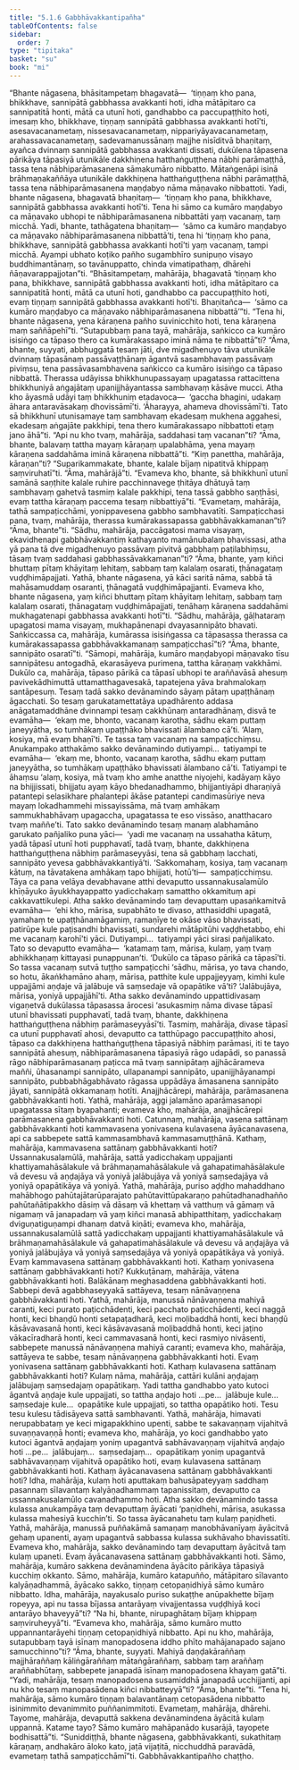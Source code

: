 ```yaml
---
title: "5.1.6 Gabbhāvakkantipañha"
tableOfContents: false
sidebar:
  order: 7
type: "tipitaka"
basket: "su"
book: "mi"
---
```



<DynamicBreadcrumb />

<Division number="125" book="mi">

<Paragraph number="622" book="mi">
“Bhante nāgasena, bhāsitampetaṃ bhagavatā—  ‘tiṇṇaṃ kho pana, bhikkhave, sannipātā gabbhassa avakkanti hoti, idha mātāpitaro ca sannipatitā honti, mātā ca utunī hoti, gandhabbo ca paccupaṭṭhito hoti, imesaṃ kho, bhikkhave, tiṇṇaṃ sannipātā gabbhassa avakkanti hotī’ti, asesavacanametaṃ, nissesavacanametaṃ, nippariyāyavacanametaṃ, arahassavacanametaṃ, sadevamanussānaṃ majjhe nisīditvā bhaṇitaṃ, ayañca dvinnaṃ sannipātā gabbhassa avakkanti dissati, dukūlena tāpasena pārikāya tāpasiyā utunikāle dakkhiṇena hatthaṅguṭṭhena nābhi parāmaṭṭhā, tassa tena nābhiparāmasanena sāmakumāro nibbatto. Mātaṅgenāpi isinā brāhmaṇakaññāya utunikāle dakkhiṇena hatthaṅguṭṭhena nābhi parāmaṭṭhā, tassa tena nābhiparāmasanena maṇḍabyo nāma māṇavako nibbattoti. Yadi, bhante nāgasena, bhagavatā bhaṇitaṃ—  ‘tiṇṇaṃ kho pana, bhikkhave, sannipātā gabbhassa avakkanti hotī’ti. Tena hi sāmo ca kumāro maṇḍabyo ca māṇavako ubhopi te nābhiparāmasanena nibbattāti yaṃ vacanaṃ, taṃ micchā. Yadi, bhante, tathāgatena bhaṇitaṃ—  ‘sāmo ca kumāro maṇḍabyo ca māṇavako nābhiparāmasanena nibbattā’ti, tena hi ‘tiṇṇaṃ kho pana, bhikkhave, sannipātā gabbhassa avakkanti hotī’ti yaṃ vacanaṃ, tampi micchā. Ayampi ubhato koṭiko pañho sugambhīro sunipuṇo visayo buddhimantānaṃ, so tavānuppatto, chinda vimatipathaṃ, dhārehi ñāṇavarappajjotan”ti.
</Paragraph>

<Paragraph number="623" book="mi">
“Bhāsitampetaṃ, mahārāja, bhagavatā ‘tiṇṇaṃ kho pana, bhikkhave, sannipātā gabbhassa avakkanti hoti, idha mātāpitaro ca sannipatitā honti, mātā ca utunī hoti, gandhabbo ca paccupaṭṭhito hoti, evaṃ tiṇṇaṃ sannipātā gabbhassa avakkanti hotī’ti. Bhaṇitañca—  ‘sāmo ca kumāro maṇḍabyo ca māṇavako nābhiparāmasanena nibbattā’”ti. “Tena hi, bhante nāgasena, yena kāraṇena pañho suvinicchito hoti, tena kāraṇena maṃ saññāpehī”ti.
</Paragraph>

<Paragraph number="624" book="mi">
“Sutapubbaṃ pana tayā, mahārāja, saṅkicco ca kumāro isisiṅgo ca tāpaso thero ca kumārakassapo iminā nāma te nibbattā”ti? “Āma, bhante, suyyati, abbhuggatā tesaṃ jāti, dve migadhenuyo tāva utunikāle dvinnaṃ tāpasānaṃ passāvaṭṭhānaṃ āgantvā sasambhavaṃ passāvaṃ piviṃsu, tena passāvasambhavena saṅkicco ca kumāro isisiṅgo ca tāpaso nibbattā. Therassa udāyissa bhikkhunupassayaṃ upagatassa rattacittena bhikkhuniyā aṅgajātaṃ upanijjhāyantassa sambhavaṃ kāsāve mucci. Atha kho āyasmā udāyi taṃ bhikkhuniṃ etadavoca—  ‘gaccha bhagini, udakaṃ āhara antaravāsakaṃ dhovissāmī’ti. ‘Āharayya, ahameva dhovissāmī’ti. Tato sā bhikkhunī utunisamaye taṃ sambhavaṃ ekadesaṃ mukhena aggahesi, ekadesaṃ aṅgajāte pakkhipi, tena thero kumārakassapo nibbattoti etaṃ jano āhā”ti.
</Paragraph>

<Paragraph number="625" book="mi">
“Api nu kho tvaṃ, mahārāja, saddahasi taṃ vacanan”ti? “Āma, bhante, balavaṃ tattha mayaṃ kāraṇaṃ upalabhāma, yena mayaṃ kāraṇena saddahāma iminā kāraṇena nibbattā”ti. “Kiṃ panettha, mahārāja, kāraṇan”ti? “Suparikammakate, bhante, kalale bījaṃ nipatitvā khippaṃ saṃviruhatī”ti. “Āma, mahārājā”ti. “Evameva kho, bhante, sā bhikkhunī utunī samānā saṇṭhite kalale ruhire pacchinnavege ṭhitāya dhātuyā taṃ sambhavaṃ gahetvā tasmiṃ kalale pakkhipi, tena tassā gabbho saṇṭhāsi, evaṃ tattha kāraṇaṃ paccema tesaṃ nibbattiyā”ti. “Evametaṃ, mahārāja, tathā sampaṭicchāmi, yonippavesena gabbho sambhavatīti. Sampaṭicchasi pana, tvaṃ, mahārāja, therassa kumārakassapassa gabbhāvakkamanan”ti? “Āma, bhante”ti. “Sādhu, mahārāja, paccāgatosi mama visayaṃ, ekavidhenapi gabbhāvakkantiṃ kathayanto mamānubalaṃ bhavissasi, atha yā pana tā dve migadhenuyo passāvaṃ pivitvā gabbhaṃ paṭilabhiṃsu, tāsaṃ tvaṃ saddahasi gabbhassāvakkamanan”ti? “Āma, bhante, yaṃ kiñci bhuttaṃ pītaṃ khāyitaṃ lehitaṃ, sabbaṃ taṃ kalalaṃ osarati, ṭhānagataṃ vuḍḍhimāpajjati. Yathā, bhante nāgasena, yā kāci saritā nāma, sabbā tā mahāsamuddaṃ osaranti, ṭhānagatā vuḍḍhimāpajjanti. Evameva kho, bhante nāgasena, yaṃ kiñci bhuttaṃ pītaṃ khāyitaṃ lehitaṃ, sabbaṃ taṃ kalalaṃ osarati, ṭhānagataṃ vuḍḍhimāpajjati, tenāhaṃ kāraṇena saddahāmi mukhagatenapi gabbhassa avakkanti hotī”ti. “Sādhu, mahārāja, gāḷhataraṃ upagatosi mama visayaṃ, mukhapānenapi dvayasannipāto bhavati. Saṅkiccassa ca, mahārāja, kumārassa isisiṅgassa ca tāpasassa therassa ca kumārakassapassa gabbhāvakkamanaṃ sampaṭicchasī”ti? “Āma, bhante, sannipāto osaratī”ti.
</Paragraph>

<Paragraph number="626" book="mi">
“Sāmopi, mahārāja, kumāro maṇḍabyopi māṇavako tīsu sannipātesu antogadhā, ekarasāyeva purimena, tattha kāraṇaṃ vakkhāmi. Dukūlo ca, mahārāja, tāpaso pārikā ca tāpasī ubhopi te araññavāsā ahesuṃ pavivekādhimuttā uttamatthagavesakā, tapatejena yāva brahmalokaṃ santāpesuṃ. Tesaṃ tadā sakko devānamindo sāyaṃ pātaṃ upaṭṭhānaṃ āgacchati. So tesaṃ garukatamettatāya upadhārento addasa anāgatamaddhāne dvinnampi tesaṃ cakkhūnaṃ antaradhānaṃ, disvā te evamāha—  ‘ekaṃ me, bhonto, vacanaṃ karotha, sādhu ekaṃ puttaṃ janeyyātha, so tumhākaṃ upaṭṭhāko bhavissati ālambano cā’ti. ‘Alaṃ, kosiya, mā evaṃ bhaṇī’ti. Te tassa taṃ vacanaṃ na sampaṭicchiṃsu. Anukampako atthakāmo sakko devānamindo dutiyampi…  tatiyampi te evamāha—  ‘ekaṃ me, bhonto, vacanaṃ karotha, sādhu ekaṃ puttaṃ janeyyātha, so tumhākaṃ upaṭṭhāko bhavissati ālambano cā’ti. Tatiyampi te āhaṃsu ‘alaṃ, kosiya, mā tvaṃ kho amhe anatthe niyojehi, kadāyaṃ kāyo na bhijjissati, bhijjatu ayaṃ kāyo bhedanadhammo, bhijjantiyāpi dharaṇiyā patantepi selasikhare phalantepi ākāse patantepi candimasūriye neva mayaṃ lokadhammehi missayissāma, mā tvaṃ amhākaṃ sammukhabhāvaṃ upagaccha, upagatassa te eso vissāso, anatthacaro tvaṃ maññe’ti.
</Paragraph>

<Paragraph number="627" book="mi">
Tato sakko devānamindo tesaṃ manaṃ alabhamāno garukato pañjaliko puna yāci—  ‘yadi me vacanaṃ na ussahatha kātuṃ, yadā tāpasī utunī hoti pupphavatī, tadā tvaṃ, bhante, dakkhiṇena hatthaṅguṭṭhena nābhiṃ parāmaseyyāsi, tena sā gabbhaṃ lacchati, sannipāto yevesa gabbhāvakkantiyā’ti. ‘Sakkomahaṃ, kosiya, taṃ vacanaṃ kātuṃ, na tāvatakena amhākaṃ tapo bhijjati, hotū’ti—  sampaṭicchiṃsu. Tāya ca pana velāya devabhavane atthi devaputto ussannakusalamūlo khīṇāyuko āyukkhayappatto yadicchakaṃ samattho okkamituṃ api cakkavattikulepi. Atha sakko devānamindo taṃ devaputtaṃ upasaṅkamitvā evamāha—  ‘ehi kho, mārisa, supabhāto te divaso, atthasiddhi upagatā, yamahaṃ te upaṭṭhānamāgamiṃ, ramaṇīye te okāse vāso bhavissati, patirūpe kule paṭisandhi bhavissati, sundarehi mātāpitūhi vaḍḍhetabbo, ehi me vacanaṃ karohī’ti yāci. Dutiyampi…  tatiyampi yāci sirasi pañjalikato.
</Paragraph>

<Paragraph number="628" book="mi">
Tato so devaputto evamāha—  ‘katamaṃ taṃ, mārisa, kulaṃ, yaṃ tvaṃ abhikkhaṇaṃ kittayasi punappunan’ti. ‘Dukūlo ca tāpaso pārikā ca tāpasī’ti. So tassa vacanaṃ sutvā tuṭṭho sampaṭicchi ‘sādhu, mārisa, yo tava chando, so hotu, ākaṅkhamāno ahaṃ, mārisa, patthite kule uppajjeyyaṃ, kimhi kule uppajjāmi aṇḍaje vā jalābuje vā saṃsedaje vā opapātike vā’ti? ‘Jalābujāya, mārisa, yoniyā uppajjāhī’ti.
</Paragraph>

<Paragraph number="629" book="mi">
Atha sakko devānamindo uppattidivasaṃ vigaṇetvā dukūlassa tāpasassa ārocesi ‘asukasmiṃ nāma divase tāpasī utunī bhavissati pupphavatī, tadā tvaṃ, bhante, dakkhiṇena hatthaṅguṭṭhena nābhiṃ parāmaseyyāsī’ti. Tasmiṃ, mahārāja, divase tāpasī ca utunī pupphavatī ahosi, devaputto ca tatthūpago paccupaṭṭhito ahosi, tāpaso ca dakkhiṇena hatthaṅguṭṭhena tāpasiyā nābhiṃ parāmasi, iti te tayo sannipātā ahesuṃ, nābhiparāmasanena tāpasiyā rāgo udapādi, so panassā rāgo nābhiparāmasanaṃ paṭicca mā tvaṃ sannipātaṃ ajjhācārameva maññi, ūhasanampi sannipāto, ullapanampi sannipāto, upanijjhāyanampi sannipāto, pubbabhāgabhāvato rāgassa uppādāya āmasanena sannipāto jāyati, sannipātā okkamanaṃ hotīti.
</Paragraph>

<Paragraph number="630" book="mi">
Anajjhācārepi, mahārāja, parāmasanena gabbhāvakkanti hoti. Yathā, mahārāja, aggi jalamāno aparāmasanopi upagatassa sītaṃ byapahanti; evameva kho, mahārāja, anajjhācārepi parāmasanena gabbhāvakkanti hoti.
</Paragraph>

<Paragraph number="631" book="mi">
Catunnaṃ, mahārāja, vasena sattānaṃ gabbhāvakkanti hoti kammavasena yonivasena kulavasena āyācanavasena, api ca sabbepete sattā kammasambhavā kammasamuṭṭhānā.
</Paragraph>

<Paragraph number="632" book="mi">
Kathaṃ, mahārāja, kammavasena sattānaṃ gabbhāvakkanti hoti? Ussannakusalamūlā, mahārāja, sattā yadicchakaṃ uppajjanti khattiyamahāsālakule vā brāhmaṇamahāsālakule vā gahapatimahāsālakule vā devesu vā aṇḍajāya vā yoniyā jalābujāya vā yoniyā saṃsedajāya vā yoniyā opapātikāya vā yoniyā. Yathā, mahārāja, puriso aḍḍho mahaddhano mahābhogo pahūtajātarūparajato pahūtavittūpakaraṇo pahūtadhanadhañño pahūtañātipakkho dāsiṃ vā dāsaṃ vā khettaṃ vā vatthuṃ vā gāmaṃ vā nigamaṃ vā janapadaṃ vā yaṃ kiñci manasā abhipatthitaṃ, yadicchakaṃ dviguṇatiguṇampi dhanaṃ datvā kiṇāti; evameva kho, mahārāja, ussannakusalamūlā sattā yadicchakaṃ uppajjanti khattiyamahāsālakule vā brāhmaṇamahāsālakule vā gahapatimahāsālakule vā devesu vā aṇḍajāya vā yoniyā jalābujāya vā yoniyā saṃsedajāya vā yoniyā opapātikāya vā yoniyā. Evaṃ kammavasena sattānaṃ gabbhāvakkanti hoti.
</Paragraph>

<Paragraph number="633" book="mi">
Kathaṃ yonivasena sattānaṃ gabbhāvakkanti hoti? Kukkuṭānaṃ, mahārāja, vātena gabbhāvakkanti hoti. Balākānaṃ meghasaddena gabbhāvakkanti hoti. Sabbepi devā agabbhaseyyakā sattāyeva, tesaṃ nānāvaṇṇena gabbhāvakkanti hoti. Yathā, mahārāja, manussā nānāvaṇṇena mahiyā caranti, keci purato paṭicchādenti, keci pacchato paṭicchādenti, keci naggā honti, keci bhaṇḍū honti setapaṭadharā, keci moḷibaddhā honti, keci bhaṇḍū kāsāvavasanā honti, keci kāsāvavasanā moḷibaddhā honti, keci jaṭino vākacīradharā honti, keci cammavasanā honti, keci rasmiyo nivāsenti, sabbepete manussā nānāvaṇṇena mahiyā caranti; evameva kho, mahārāja, sattāyeva te sabbe, tesaṃ nānāvaṇṇena gabbhāvakkanti hoti. Evaṃ yonivasena sattānaṃ gabbhāvakkanti hoti.
</Paragraph>

<Paragraph number="634" book="mi">
Kathaṃ kulavasena sattānaṃ gabbhāvakkanti hoti? Kulaṃ nāma, mahārāja, cattāri kulāni aṇḍajaṃ jalābujaṃ saṃsedajaṃ opapātikaṃ. Yadi tattha gandhabbo yato kutoci āgantvā aṇḍaje kule uppajjati, so tattha aṇḍajo hoti …pe…  jalābuje kule…  saṃsedaje kule…  opapātike kule uppajjati, so tattha opapātiko hoti. Tesu tesu kulesu tādisāyeva sattā sambhavanti. Yathā, mahārāja, himavati nerupabbataṃ ye keci migapakkhino upenti, sabbe te sakavaṇṇaṃ vijahitvā suvaṇṇavaṇṇā honti; evameva kho, mahārāja, yo koci gandhabbo yato kutoci āgantvā aṇḍajaṃ yoniṃ upagantvā sabhāvavaṇṇaṃ vijahitvā aṇḍajo hoti …pe…  jalābujaṃ…  saṃsedajaṃ…  opapātikaṃ yoniṃ upagantvā sabhāvavaṇṇaṃ vijahitvā opapātiko hoti, evaṃ kulavasena sattānaṃ gabbhāvakkanti hoti.
</Paragraph>

<Paragraph number="635" book="mi">
Kathaṃ āyācanavasena sattānaṃ gabbhāvakkanti hoti? Idha, mahārāja, kulaṃ hoti aputtakaṃ bahusāpateyyaṃ saddhaṃ pasannaṃ sīlavantaṃ kalyāṇadhammaṃ tapanissitaṃ, devaputto ca ussannakusalamūlo cavanadhammo hoti. Atha sakko devānamindo tassa kulassa anukampāya taṃ devaputtaṃ āyācati ‘paṇidhehi, mārisa, asukassa kulassa mahesiyā kucchin’ti. So tassa āyācanahetu taṃ kulaṃ paṇidheti. Yathā, mahārāja, manussā puññakāmā samaṇaṃ manobhāvanīyaṃ āyācitvā gehaṃ upanenti, ayaṃ upagantvā sabbassa kulassa sukhāvaho bhavissatīti. Evameva kho, mahārāja, sakko devānamindo taṃ devaputtaṃ āyācitvā taṃ kulaṃ upaneti. Evaṃ āyācanavasena sattānaṃ gabbhāvakkanti hoti.
</Paragraph>

<Paragraph number="636" book="mi">
Sāmo, mahārāja, kumāro sakkena devānamindena āyācito pārikāya tāpasiyā kucchiṃ okkanto. Sāmo, mahārāja, kumāro katapuñño, mātāpitaro sīlavanto kalyāṇadhammā, āyācako sakko, tiṇṇaṃ cetopaṇidhiyā sāmo kumāro nibbatto. Idha, mahārāja, nayakusalo puriso sukaṭṭhe anūpakhette bījaṃ ropeyya, api nu tassa bījassa antarāyaṃ vivajjentassa vuḍḍhiyā koci antarāyo bhaveyyā”ti? “Na hi, bhante, nirupaghātaṃ bījaṃ khippaṃ saṃviruheyyā”ti. “Evameva kho, mahārāja, sāmo kumāro mutto uppannantarāyehi tiṇṇaṃ cetopaṇidhiyā nibbatto.
</Paragraph>

<Paragraph number="637" book="mi">
Api nu kho, mahārāja, sutapubbaṃ tayā isīnaṃ manopadosena iddho phīto mahājanapado sajano samucchinno”ti? “Āma, bhante, suyyati. Mahiyā daṇḍakāraññaṃ majjhāraññaṃ kāliṅgāraññaṃ mātaṅgāraññaṃ, sabbaṃ taṃ araññaṃ araññabhūtaṃ, sabbepete janapadā isīnaṃ manopadosena khayaṃ gatā”ti. “Yadi, mahārāja, tesaṃ manopadosena susamiddhā janapadā ucchijjanti, api nu kho tesaṃ manopasādena kiñci nibbatteyyā”ti? “Āma, bhante”ti. “Tena hi, mahārāja, sāmo kumāro tiṇṇaṃ balavantānaṃ cetopasādena nibbatto isinimmito devanimmito puññanimmitoti. Evametaṃ, mahārāja, dhārehi.
</Paragraph>

<Paragraph number="638" book="mi">
Tayome, mahārāja, devaputtā sakkena devānamindena āyācitā kulaṃ uppannā. Katame tayo? Sāmo kumāro mahāpanādo kusarājā, tayopete bodhisattā”ti. “Suniddiṭṭhā, bhante nāgasena, gabbhāvakkanti, sukathitaṃ kāraṇaṃ, andhakāro āloko kato, jaṭā vijaṭitā, nicchuddhā paravādā, evametaṃ tathā sampaṭicchāmī”ti.

</Paragraph>
</Division>

<Paragraph number="639" type="center" book="mi">
Gabbhāvakkantipañho chaṭṭho.
</Paragraph>